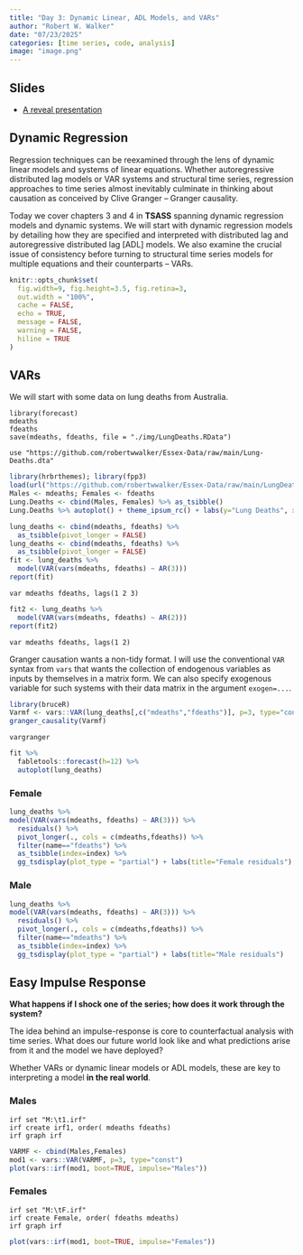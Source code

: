 ```yaml
---
title: "Day 3: Dynamic Linear, ADL Models, and VARs"
author: "Robert W. Walker"
date: "07/23/2025"
categories: [time series, code, analysis]
image: "image.png"
---
```


## Slides

- [A reveal presentation](https://robertwwalker.github.io/xaringan/ESSSSDA252W-Day3/)

## Dynamic Regression

Regression techniques can be reexamined through the lens of dynamic linear models and systems of linear equations.  Whether autoregressive distributed lag models or VAR systems and structural time series, regression approaches to time series almost inevitably culminate in thinking about causation as conceived by Clive Granger -- Granger causality.

Today we cover chapters 3 and 4 in **TSASS** spanning dynamic regression models and dynamic systems.  We will start with dynamic regression models by detailing how they are specified and interpreted with distributed lag and autoregressive distributed lag [ADL] models.  We also examine the crucial issue of consistency before turning to structural time series models for multiple equations and their counterparts -- VARs. 

```r
knitr::opts_chunk$set(
  fig.width=9, fig.height=3.5, fig.retina=3,
  out.width = "100%",
  cache = FALSE,
  echo = TRUE,
  message = FALSE, 
  warning = FALSE,
  hiline = TRUE
)
```

## VARs

We will start with some data on lung deaths from Australia.

```
library(forecast)
mdeaths
fdeaths
save(mdeaths, fdeaths, file = "./img/LungDeaths.RData")
```

```
use "https://github.com/robertwwalker/Essex-Data/raw/main/Lung-Deaths.dta"
```

```r
library(hrbrthemes); library(fpp3)
load(url("https://github.com/robertwwalker/Essex-Data/raw/main/LungDeaths.RData"))
Males <- mdeaths; Females <- fdeaths
Lung.Deaths <- cbind(Males, Females) %>% as_tsibble()
Lung.Deaths %>% autoplot() + theme_ipsum_rc() + labs(y="Lung Deaths", x="Month [1M]", title="Lung Deaths among Males and Females") + guides(color="none")
```


```r
lung_deaths <- cbind(mdeaths, fdeaths) %>%
  as_tsibble(pivot_longer = FALSE)
lung_deaths <- cbind(mdeaths, fdeaths) %>%
  as_tsibble(pivot_longer = FALSE)
fit <- lung_deaths %>%
  model(VAR(vars(mdeaths, fdeaths) ~ AR(3)))
report(fit)
```

```
var mdeaths fdeaths, lags(1 2 3)  
```

```r
fit2 <- lung_deaths %>%
  model(VAR(vars(mdeaths, fdeaths) ~ AR(2)))
report(fit2)
```

```
var mdeaths fdeaths, lags(1 2)  
```

Granger causation wants a non-tidy format.  I will use the conventional `VAR` syntax from `vars` that wants the collection of endogenous variables as inputs by themselves in a matrix form.  We can also specify exogenous variable for such systems with their data matrix in the argument `exogen=...`.


```r
library(bruceR)
Varmf <- vars::VAR(lung_deaths[,c("mdeaths","fdeaths")], p=3, type="const")
granger_causality(Varmf)
```

```
vargranger
```


```r
fit %>%
  fabletools::forecast(h=12) %>%
  autoplot(lung_deaths)
```



### Female

```r
lung_deaths %>%
model(VAR(vars(mdeaths, fdeaths) ~ AR(3))) %>%
  residuals() %>% 
  pivot_longer(., cols = c(mdeaths,fdeaths)) %>% 
  filter(name=="fdeaths") %>% 
  as_tsibble(index=index) %>% 
  gg_tsdisplay(plot_type = "partial") + labs(title="Female residuals")
```

### Male

```r
lung_deaths %>%
model(VAR(vars(mdeaths, fdeaths) ~ AR(3))) %>%
  residuals() %>% 
  pivot_longer(., cols = c(mdeaths,fdeaths)) %>% 
  filter(name=="mdeaths") %>% 
  as_tsibble(index=index) %>% 
  gg_tsdisplay(plot_type = "partial") + labs(title="Male residuals")
```


## Easy Impulse Response

**What happens if I shock one of the series; how does it work through the system?**  

The idea behind an impulse-response is core to counterfactual analysis with time series.  What does our future world look like and what predictions arise from it and the model we have deployed?


Whether VARs or dynamic linear models or ADL models, these are key to interpreting a model **in the real world**.


### Males

```
irf set "M:\t1.irf"
irf create irf1, order( mdeaths fdeaths)
irf graph irf
```

```r
VARMF <- cbind(Males,Females)
mod1 <- vars::VAR(VARMF, p=3, type="const")
plot(vars::irf(mod1, boot=TRUE, impulse="Males"))
```


### Females

```
irf set "M:\tF.irf"
irf create Female, order( fdeaths mdeaths)
irf graph irf
```


```r
plot(vars::irf(mod1, boot=TRUE, impulse="Females"))
```

